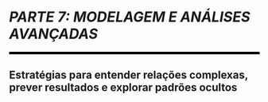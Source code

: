 
```{=latex}
\cftaddtitleline{toc}{chapter}{\rule{\textwidth}{0.4pt}}{}
```

# *PARTE 7: MODELAGEM E ANÁLISES AVANÇADAS* {#parte-7 .unnumbered}

<!--script for generating HORIZONTAL LINE-->
<hr style="height:5px;border-width:0;color:black;background-color:black">

## Estratégias para entender relações complexas, prever resultados e explorar padrões ocultos {.unnumbered .unlisted}

```{=latex}
\markboth{}{}
\par\noindent\rule{\textwidth}{0.05in}
```
